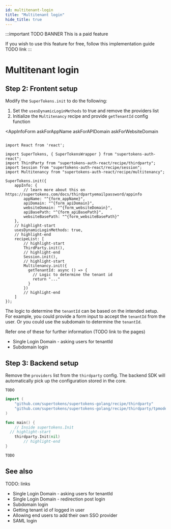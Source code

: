 ```yaml
---
id: multitenant-login
title: "Multitenant login"
hide_title: true
---
```



:::important
TODO BANNER This is a paid feature

If you wish to use this feature for free, follow this implementation guide TODO link
:::

# Multitenant login

<MultitenancyIntro />
<CreateConfigureTenants />

## Step 2: Frontent setup

Modify the `SuperTokens.init` to do the following:
1. Set the `usesDynamicLoginMethods` to true and remove the providers list
2. Initialize the `Multitenancy` recipe and provide `getTenantId` config function

<AppInfoForm
    askForAppName
    askForAPIDomain
    askForWebsiteDomain
>

```tsx

import React from 'react';

import SuperTokens, { SuperTokensWrapper } from "supertokens-auth-react";
import ThirdParty from "supertokens-auth-react/recipe/thirdparty";
import Session from "supertokens-auth-react/recipe/session";
import Multitenancy from "supertokens-auth-react/recipe/multitenancy";

SuperTokens.init({
    appInfo: {
        // learn more about this on https://supertokens.com/docs/thirdpartyemailpassword/appinfo
        appName: "^{form_appName}",
        apiDomain: "^{form_apiDomain}",
        websiteDomain: "^{form_websiteDomain}",
        apiBasePath: "^{form_apiBasePath}",
        websiteBasePath: "^{form_websiteBasePath}"
    },
    // highlight-start
    usesDynamicLoginMethods: true,
    // highlight-end
    recipeList: [
        // highlight-start
        ThirdParty.init(),
        // highlight-end
        Session.init(),
        // highlight-start
        Multitenancy.init({
          getTenantId: async () => {
            // Logic to determine the tenant id
            return "..."
          }
        })
        // highlight-end
    ]
});
```

The logic to determine the `tenantId` can be based on the intended setup. For example, you could provide a form input to accept the `tenantId` from the user. Or you could use the subdomain to determine the `tenantId`.

Refer one of these for further information (TODO link to the pages)
- Single Login Domain - asking users for tenantId
- Subdomain login

</AppInfoForm>

## Step 3: Backend setup

Remove the `providers` list from the `thirdparty` config. The backend SDK will automatically pick up the configuration stored in the core.

<BackendSDKTabs>
<TabItem value="nodejs">

```tsx
TODO
```
</TabItem>
<TabItem value="go">

```go
import (
	"github.com/supertokens/supertokens-golang/recipe/thirdparty"
	"github.com/supertokens/supertokens-golang/recipe/thirdparty/tpmodels"
)

func main() {
	// Inside supertokens.Init
  // highlight-start
	thirdparty.Init(nil)
		// highlight-end
}
```
</TabItem>
<TabItem value="python">

```python
TODO
```

</TabItem>
</BackendSDKTabs>

<BackendCORS />

## See also

TODO: links

- Single Login Domain - asking users for tenantId
- Single Login Domain - redirection post login
- Subdomain login
- Getting tenant id of logged in user
- Allowing end users to add their own SSO provider
- SAML login
